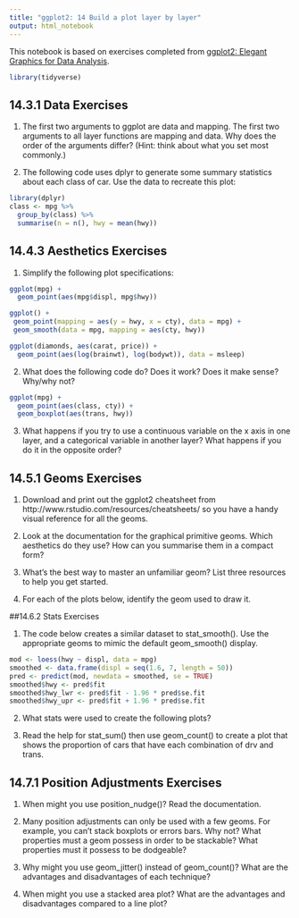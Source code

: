 ```yaml
---
title: "ggplot2: 14 Build a plot layer by layer"
output: html_notebook
---
```


This notebook is based on exercises completed from [ggplot2: Elegant Graphics for Data Analysis](https://ggplot2-book.org/index.html). 

```r
library(tidyverse)

```

## 14.3.1 Data Exercises

1. The first two arguments to ggplot are data and mapping. The first two arguments to all layer functions are mapping and data. Why does the order of the arguments differ? (Hint: think about what you set most commonly.)

2. The following code uses dplyr to generate some summary statistics about each class of car. Use the data to recreate this plot:

```r

library(dplyr)
class <- mpg %>% 
  group_by(class) %>% 
  summarise(n = n(), hwy = mean(hwy))

```


## 14.4.3 Aesthetics Exercises

1. Simplify the following plot specifications:

```r

ggplot(mpg) + 
  geom_point(aes(mpg$displ, mpg$hwy))

ggplot() + 
 geom_point(mapping = aes(y = hwy, x = cty), data = mpg) +
 geom_smooth(data = mpg, mapping = aes(cty, hwy))

ggplot(diamonds, aes(carat, price)) + 
  geom_point(aes(log(brainwt), log(bodywt)), data = msleep)

```


2. What does the following code do? Does it work? Does it make sense? Why/why not?

```r

ggplot(mpg) +
  geom_point(aes(class, cty)) + 
  geom_boxplot(aes(trans, hwy))

```


3. What happens if you try to use a continuous variable on the x axis in one layer, and a categorical variable in another layer? What happens if you do it in the opposite order?

## 14.5.1 Geoms Exercises

1. Download and print out the ggplot2 cheatsheet from http://www.rstudio.com/resources/cheatsheets/ so you have a handy visual reference for all the geoms.

2. Look at the documentation for the graphical primitive geoms. Which aesthetics do they use? How can you summarise them in a compact form?

3. What’s the best way to master an unfamiliar geom? List three resources to help you get started.

4. For each of the plots below, identify the geom used to draw it.

##14.6.2 Stats Exercises

1. The code below creates a similar dataset to stat_smooth(). Use the appropriate geoms to mimic the default geom_smooth() display.

```r
mod <- loess(hwy ~ displ, data = mpg)
smoothed <- data.frame(displ = seq(1.6, 7, length = 50))
pred <- predict(mod, newdata = smoothed, se = TRUE) 
smoothed$hwy <- pred$fit
smoothed$hwy_lwr <- pred$fit - 1.96 * pred$se.fit
smoothed$hwy_upr <- pred$fit + 1.96 * pred$se.fit
```

2. What stats were used to create the following plots?


3. Read the help for stat_sum() then use geom_count() to create a plot that shows the proportion of cars that have each combination of drv and trans.

## 14.7.1 Position Adjustments Exercises 

1. When might you use position_nudge()? Read the documentation.

2. Many position adjustments can only be used with a few geoms. For example, you can’t stack boxplots or errors bars. Why not? What properties must a geom possess in order to be stackable? What properties must it possess to be dodgeable?

3. Why might you use geom_jitter() instead of geom_count()? What are the advantages and disadvantages of each technique?

4. When might you use a stacked area plot? What are the advantages and disadvantages compared to a line plot?


